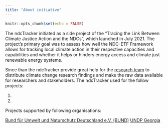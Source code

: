 ```yaml
---
title: "About initiative"
---
```


```r
knitr::opts_chunk$set(echo = FALSE)
```

The ndcTracker initiated as a side project of the "Tracing the Link Between Climate Justice Action and the NDCs", which launched in July 2021. The project's primary goal was to assess how well the NDC-ETF Framework allows for tracking local climate action in their respective capacities and capabilities and whether it helps or hinders energy access and climate just renewable energy systems. 

Since than the ndcTracker provide great help for the [research team](https://ndctracker.netlify.app/team.html) to distribute climate change research findings and make the raw data available for researchers and stakeholders. The ndcTracker used for the follow projects:

1.
1.

Projects supported by following organisations:

[Bund für Umwelt und Naturschutz Deutschland e.V. (BUND)](https://www.bund.net/)
[UNDP Georgia](https://www.undp.org/georgia)

